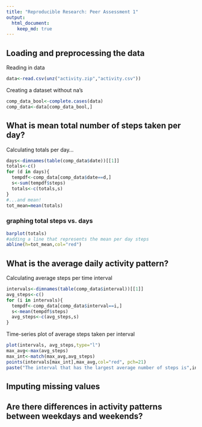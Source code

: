 ```yaml
---
title: "Reproducible Research: Peer Assessment 1"
output: 
  html_document:
    keep_md: true
---
```



## Loading and preprocessing the data
Reading in data
```r
data<-read.csv(unz("activity.zip","activity.csv"))
```
Creating a dataset without na's
```r
comp_data_bool<-complete.cases(data)
comp_data<-data[comp_data_bool,]
``` 

## What is mean total number of steps taken per day?
Calculating totals per day...
```r
days<-dimnames(table(comp_data$date))[[1]]
totals<-c()
for (d in days){
  tempdf<-comp_data[comp_data$date==d,]
  s<-sum(tempdf$steps)
  totals<-c(totals,s)
}
#...and mean!
tot_mean=mean(totals)
```
### graphing total steps vs. days
```r
barplot(totals)
#adding a line that represents the mean per day steps
abline(h=tot_mean,col="red")
```

## What is the average daily activity pattern?
Calculating average steps per time interval
```r
intervals<-dimnames(table(comp_data$interval))[[1]]
avg_steps<-c()
for (i in intervals){
  tempdf<-comp_data[comp_data$interval==i,]
  s<-mean(tempdf$steps)
  avg_steps<-c(avg_steps,s)
}

```
Time-series plot of average steps taken per interval
```r
plot(intervals, avg_steps,type="l")
max_avg<-max(avg_steps)
max_int<-match(max_avg,avg_steps)
points(intervals[max_int],max_avg,col="red", pch=21)
paste("The interval that has the largest average number of steps is",intervals[max_int],"and is indicated by the red dot at",max_avg,sep=' ')
```
## Imputing missing values



## Are there differences in activity patterns between weekdays and weekends?
